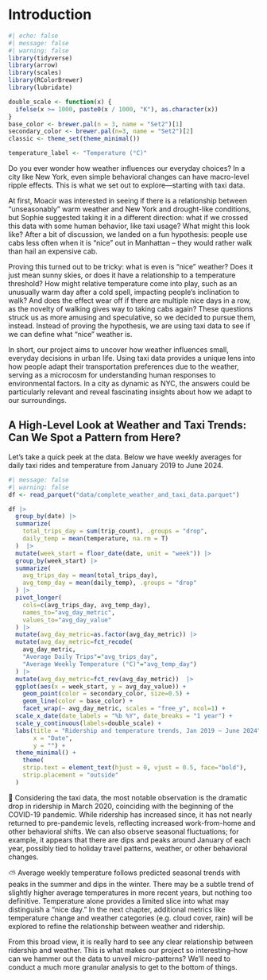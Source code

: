 # Introduction

```r
#| echo: false
#| message: false
#| warning: false
library(tidyverse)
library(arrow)
library(scales)
library(RColorBrewer)
library(lubridate)

double_scale <- function(x) {
  ifelse(x >= 1000, paste0(x / 1000, "K"), as.character(x))
}
base_color <- brewer.pal(n = 3, name = "Set2")[1]
secondary_color <- brewer.pal(n=3, name = "Set2")[2]
classic <- theme_set(theme_minimal())

temperature_label <- "Temperature (°C)"

```

Do you ever wonder how weather influences our everyday choices? In a city like New York, even simple behavioral changes can have macro-level ripple effects. This is what we set out to explore—starting with taxi data.

At first, Moacir was interested in seeing if there is a relationship between “unseasonably” warm weather and New York and drought-like conditions, but Sophie suggested taking it in a different direction: what if we crossed this data with some human behavior, like taxi usage? What might this look like? After a bit of discussion, we landed on a fun hypothesis: people use cabs less often when it is “nice” out in Manhattan – they would rather walk than hail an expensive cab.

Proving this turned out to be tricky: what is even is "nice" weather? Does it just mean sunny skies, or does it have a relationship to a temperature threshold? How might relative temperature come into play, such as an unusually warm day after a cold spell, impacting people's inclination to walk? And does the effect wear off if there are multiple nice days in a row, as the novelty of walking gives way to taking cabs again? These questions struck us as more amusing and speculative, so we decided to pursue them, instead. Instead of proving the hypothesis, we are using taxi data to see if we can define what “nice” weather is.

In short, our project aims to uncover how weather influences small, everyday decisions in urban life. Using taxi data provides a unique lens into how people adapt their transportation preferences due to the weather, serving as a microcosm for understanding human responses to environmental factors. In a city as dynamic as NYC, the answers could be particularly relevant and reveal fascinating insights about how we adapt to our surroundings.

## A High-Level Look at Weather and Taxi Trends: Can We Spot a Pattern from Here?

Let's take a quick peek at the data. Below we have weekly averages for daily taxi rides and temperature from January 2019 to June 2024. 

```r
#| message: false
#| warning: false
df <- read_parquet("data/complete_weather_and_taxi_data.parquet")

df |> 
  group_by(date) |> 
  summarize(
    total_trips_day = sum(trip_count), .groups = "drop",
    daily_temp = mean(temperature, na.rm = T)
  )  |> 
  mutate(week_start = floor_date(date, unit = "week")) |> 
  group_by(week_start) |> 
  summarize(
    avg_trips_day = mean(total_trips_day),
    avg_temp_day = mean(daily_temp), .groups = "drop"
  ) |> 
  pivot_longer(
    cols=c(avg_trips_day, avg_temp_day), 
    names_to="avg_day_metric", 
    values_to="avg_day_value"
  ) |>
  mutate(avg_day_metric=as.factor(avg_day_metric)) |> 
  mutate(avg_day_metric=fct_recode(
    avg_day_metric, 
    "Average Daily Trips"="avg_trips_day", 
    "Average Weekly Temperature (°C)"="avg_temp_day")
  ) |> 
  mutate(avg_day_metric=fct_rev(avg_day_metric))  |> 
  ggplot(aes(x = week_start, y = avg_day_value)) +
    geom_point(color = secondary_color, size=0.5) +
    geom_line(color = base_color) +
    facet_wrap(~ avg_day_metric, scales = "free_y", ncol=1) +
  scale_x_date(date_labels = "%b %Y", date_breaks = "1 year") +
  scale_y_continuous(labels=double_scale) +
  labs(title = "Ridership and temperature trends, Jan 2019 – June 2024",
       x = "Date",
       y = "") +
  theme_minimal() +
    theme(
    strip.text = element_text(hjust = 0, vjust = 0.5, face="bold"),
    strip.placement = "outside" 
  )
```

🚕 Considering the taxi data, the most notable observation is the dramatic drop in ridership in March 2020, coinciding with the beginning of the COVID-19 pandemic. While ridership has increased since, it has not nearly returned to pre-pandemic levels, reflecting increased work-from-home and other behavioral shifts. We can also observe seasonal fluctuations; for example, it appears that there are dips and peaks around January of each year, possibly tied to holiday travel patterns, weather, or other behavioral changes.

⛅ Average weekly temperature follows predicted seasonal trends with peaks in the summer and dips in the winter. There may be a subtle trend of slightly higher average temperatures in more recent years, but nothing too definitive. Temperature alone provides a limited slice into what may distinguish a "nice day." In the next chapter, additional metrics like temperature change and weather categories (e.g. cloud cover, rain) will be explored to refine the relationship between weather and ridership.

From this broad view, it is really hard to see any clear relationship between ridership and weather. This is what makes our project so interesting–how can we hammer out the data to unveil micro-patterns? We'll need to conduct a much more granular analysis to get to the bottom of things.